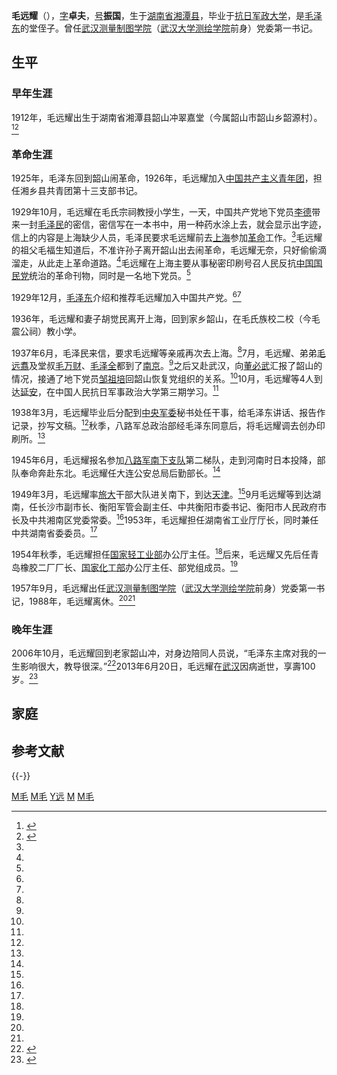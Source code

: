 {{expand|time=2013-07-22T03:14:57+00:00}}
{{Infobox Officeholder
|图像    = 
|图像大小= 220px
|图像说明= 
|姓名    = 毛远耀
|原名    = 
|字      = 卓夫
|号      = 振国
|其他姓名= 
|性别    = 男
|office1       =[[武汉测量制图学院|武汉测量制图学院]]党委第一书记
|term_start1   = 1957年9月
|term_end1     = 1987年
|predecessor1  = 
|successor1    = 
|office2       = 
|term_start2   = 
|term_end2     = 
|predecessor2  = 
|successor2    = 
|office3       = 
|term_start3   = 
|term_end3     = 
|predecessor3  = 
|successor3    = 
|籍贯    = [[湖南省|湖南省]][[湘潭县|湘潭县]][[韶山冲|韶山冲]]
|出生日期= {{birth date |1912|10|18}}
|出生地点= {{CHN-1912}}[[湖南省|湖南省]][[湘潭县|湘潭县]][[韶山冲|韶山冲]]
|逝世日期=  {{death date |2013|6|20}}(100歲）
|逝世地点= [[武汉市|武汉市]]
|居处    = 
|政党    = {{CPC}}
|职业    = 政治人物
|父母    = 父亲毛智珠
|配偶    =  胡觉民
|子女    = 儿子毛臻（毛世美），毛世奇
|亲属    = 祖父毛福生<br />祖母[[文素勤|文素勤]]<br />堂伯[[毛泽东|毛泽东]]<br />弟毛远翔<br />伯父毛宇居
|国籍    = {{PRC}}
|学历    = 大学
|母校    = [[抗日军政大学|抗日军政大学]]<br />[[武汉大学|武汉大学]]
|网站    = 
|签名    = 
|脚注    =
}}
'''毛远耀'''（{{bd|1912年|10月18日|2013年|6月20日|catIdx=Mao毛}}），[[表字|字]]'''卓夫'''，[[号|号]]'''振国'''，生于[[湖南省|湖南省]][[湘潭县|湘潭县]]，毕业于[[抗日军政大学|抗日军政大学]]，是[[毛泽东|毛泽东]]的堂侄子。曾任[[武汉测量制图学院|武汉测量制图学院]]（[[武汉大学测绘学院|武汉大学测绘学院]]前身）党委第一书记。

== 生平 ==
=== 早年生涯 ===
1912年，毛远耀出生于湖南省湘潭县韶山冲翠嘉堂（今属韶山市韶山乡韶源村）。<ref name="bee " >{{cite web |url=http://dangshi.people.com.cn/n/2013/0705/c85037-22098314.html |title=毛泽东的堂侄毛远耀 |accessdate=2013年7月5日 |publisher=中国共产党新闻网 |work= |language=zh-hans |archive-date=2013年7月10日 |archive-url=https://web.archive.org/web/20130710022653/http://dangshi.people.com.cn/n/2013/0705/c85037-22098314.html |dead-url=no }}</ref><ref name="fishman " >{{cite web |url=http://news.sohu.com/20130705/n380846340.shtml |title=资料：校领导登门祝贺老红军毛远耀百岁诞辰 |accessdate=2013年7月5日 |publisher=搜狐网 |work= |language=zh-hans |archive-date=2016年3月4日 |archive-url=https://web.archive.org/web/20160304220425/http://news.sohu.com/20130705/n380846340.shtml |dead-url=no }}</ref>

=== 革命生涯 ===
1925年，毛泽东回到韶山闹革命，1926年，毛远耀加入[[中国共产主义青年团|中国共产主义青年团]]，担任湘乡县共青团第十三支部书记。

1929年10月，毛远耀在毛氏宗祠教授小学生，一天，中国共产党地下党员[[李德_(1900年)|李德]]带来一封[[毛泽民|毛泽民]]的密信，密信写在一本书中，用一种药水涂上去，就会显示出字迹，信上的内容是上海缺少人员，毛泽民要求毛远耀前去[[上海|上海]]参加[[革命|革命]]工作。<ref name="fish" />毛远耀的祖父毛福生知道后，不准许孙子离开韶山出去闹革命，毛远耀无奈，只好偷偷滴溜走，从此走上革命道路。<ref name="fish" />毛远耀在上海主要从事秘密印刷号召人民反抗[[中国国民党|中国国民党]]统治的革命刊物，同时是一名地下党员。<ref name="bee " />

1929年12月，[[毛泽东|毛泽东]]介绍和推荐毛远耀加入中国共产党。<ref name="fish" /><ref name="fishman " />

1936年，毛远耀和妻子胡觉民离开上海，回到家乡韶山，在毛氏族校二校（今毛震公祠）教小学。

1937年6月，毛泽民来信，要求毛远耀等亲戚再次去上海。<ref name="bee " />7月，毛远耀、弟弟[[毛远翥|毛远翥]]及堂叔[[毛万财|毛万财]]、[[毛泽全|毛泽全]]都到了[[南京|南京]]。<ref name="bee " />之后又赴武汉，向[[董必武|董必武]]汇报了韶山的情况，接通了地下党员[[邹祖培|邹祖培]]回韶山恢复党组织的关系。<ref name="bee " />10月，毛远耀等4人到达[[延安|延安]]，在中国人民抗日军事政治大学第三期学习。<ref name="bee " />

1938年3月，毛远耀毕业后分配到[[中央军委|中央军委]]秘书处任干事，给毛泽东讲话、报告作记录，抄写文稿。<ref name="bee " />秋季，八路军总政治部经毛泽东同意后，将毛远耀调去创办印刷所。<ref name="bee " />

1945年6月，毛远耀报名参加[[八路军南下支队|八路军南下支队]]第二梯队，走到河南时日本投降，部队奉命奔赴东北。毛远耀任大连公安总局后勤部长。<ref name="bee " />

1949年3月，毛远耀率[[旅大行署区|旅大]]干部大队进关南下，到达[[天津|天津]]。<ref name="bee " />9月毛远耀等到达湖南，任长沙市副市长、衡阳军管会副主任、中共衡阳市委书记、衡阳市人民政府市长及中共湘南区党委常委。<ref name="bee " />1953年，毛远耀担任湖南省工业厅厅长，同时兼任中共湖南省委委员。<ref name="bee " />

1954年秋季，毛远耀担任[[中华人民共和国轻工业部|国家轻工业部]]办公厅主任。<ref name="bee " />后来，毛远耀又先后任青岛橡胶二厂厂长、[[中华人民共和国化学工业部|国家化工部]]办公厅主任、部党组成员。<ref name="bee " />

1957年9月，毛远耀出任[[武汉测量制图学院|武汉测量制图学院]]（[[武汉大学测绘学院|武汉大学测绘学院]]前身）党委第一书记，1988年，毛远耀离休。<ref name="fish" /><ref name="fishman " />

=== 晚年生涯 ===
2006年10月，毛远耀回到老家韶山冲，对身边陪同人员说，“毛泽东主席对我的一生影响很大，教导很深。”<ref name="fish" >{{cite journal | language =zh-hans | author =《中国教育报》、《名人传记》 | title =《毛远耀：堂叔毛泽东影响我一生》| journal =《快乐老人报》 | volume = | year = 2013年 | pages =  | issn =CN43-0024 }}</ref>2013年6月20日，毛远耀在[[武汉|武汉]]因病逝世，享壽100岁。<ref>{{cite web |url=http://news.xinhuanet.com/politics/2013-07/05/c_116426329.htm |title=毛远耀同志逝世 |accessdate=2013 |publisher=新华网 |work= |language=zh-hans |archive-date=2013-07-08 |archive-url=https://web.archive.org/web/20130708105940/http://news.xinhuanet.com/politics/2013-07/05/c_116426329.htm |dead-url=no }}</ref>

== 家庭 ==

==参考文献==
{{reflist}}


{{-}}
{{毛泽东家谱}}

[[Category:中华人民共和国政府官员|M毛]]
[[Category:湘潭人|M毛]]
[[Category:毛姓|Y远]]
[[Category:毛澤東家族|M]]
[[Category:武汉大学校友|M毛]]